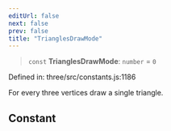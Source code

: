 ```yaml
---
editUrl: false
next: false
prev: false
title: "TrianglesDrawMode"
---
```


> `const` **TrianglesDrawMode**: `number` = `0`

Defined in: three/src/constants.js:1186

For every three vertices draw a single triangle.

## Constant
